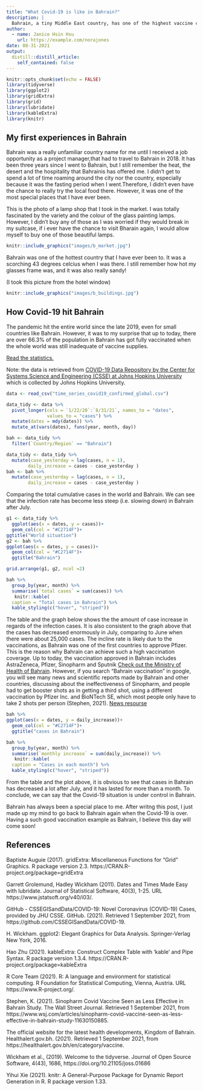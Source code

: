 ```yaml
---
title: "What Covid-19 is like in Bahrain?"
description: |
  Bahrain, a tiny Middle East country, has one of the highest vaccine coverage rate around the world!
author:
  - name: Janice Hsin Hsu
    url: https://example.com/norajones
date: 08-31-2021
output:
  distill::distill_article:
    self_contained: false
---
```

```r
knitr::opts_chunk$set(echo = FALSE)
library(tidyverse)
library(ggplot2)
library(gridExtra)
library(grid)
library(lubridate)
library(kableExtra)
library(knitr)
```




## My first experiences in Bahrain


Bahrain was a really unfamiliar country name for me until I received a job opportunity as a project manager,that had to travel to Bahrain in 2018. It has been three years since I went to Bahrain, but I still remember the heat, the desert and the hospitality that Bahrainis has offered me. I didn't get to spend a lot of time roaming around the city nor the country, especially because it was the fasting period when I went.Therefore, I didn't even have the chance to really try the local food there. However, it was one of the most special places that I have ever been.

This is the photo of a lamp shop that I took in the market. I was totally fascinated by the variety and the colour of the glass painting lamps. However, I didn't buy any of those as I was worried if they would break in my suitcase, if i ever have the chance to visit Bharain again, I would allow myself to buy one of those beautiful lamps.


```r
knitr::include_graphics("images/b_market.jpg")
```


Bahrain was one of the hottest country that I have ever been to. It was a scorching 43 degrees celcius when I was there. I still remember how hot my glasses frame was, and it was also really sandy!

(I took this picture from the hotel window)


```r
knitr::include_graphics("images/b_buildings.jpg")
```

## How Covid-19 hit Bahrain

The pandemic hit the entire world since the late 2019, even for small countries like Bahrain. However, it was to my surprise that up to today, there are over 66.3% of the population in Bahrain has got fully vaccinated when the whole world was still inadequate of vaccine supplies.

[Read the statistics.](https://www.google.com/search?q=bahrain+vaccination+rate&rlz=1C5CHFA_enTW953TW953&oq=bahrain+vaccination+rate&aqs=chrome..69i57j0i512j0i457i512j0i512l2j69i60l3.4832j0j7&sourceid=chrome&ie=UTF-88)


Note: the data is retrieved from [COVID-19 Data Repository by the Center for Systems Science and Engineering (CSSE) at Johns Hopkins University](https://github.com/CSSEGISandData/COVID-19) which is collected by Johns Hopkins University.


```r
data <- read_csv("time_series_covid19_confirmed_global.csv")
```

```r
data_tidy <- data %>%
  pivot_longer(cols = `1/22/20`:`8/31/21`, names_to = "dates",
               values_to = "cases") %>%
  mutate(dates = mdy(dates)) %>% 
  mutate_at(vars(dates), funs(year, month, day)) 

bah <- data_tidy %>%
  filter(`Country/Region` == "Bahrain")
```

```r
data_tidy <- data_tidy %>%
  mutate(case_yesterday = lag(cases, n = 1),
        daily_increase = cases - case_yesterday )
bah <- bah %>%
  mutate(case_yesterday = lag(cases, n = 1),
        daily_increase = cases - case_yesterday )
```

Comparing the total cumulative cases in the world and Bahrain. We can see that the infection rate has become less steep (i.e. slowing down) in Bahrain after July.

```r
g1 <- data_tidy %>%
  ggplot(aes(x = dates, y = cases))+
  geom_col(col = "#C2714F")+
ggtitle("World situation")
g2 <- bah %>%
ggplot(aes(x = dates, y = cases))+
  geom_col(col = "#C2714F")+
  ggtitle("Bahrain")

grid.arrange(g1, g2, ncol =2)
```
```r
bah %>%
  group_by(year, month) %>%
  summarise(`total cases` = sum(cases)) %>%
   knitr::kable(
  caption = "Total cases in Bahrain") %>%
  kable_styling(c("hover", "striped"))
```



The table and the graph below shows the the amount of case increase in regards of the infection cases. It is also consistent to the graph above that the cases has decreased enormously in July, comparing to June when there were about 25,000 cases. The incline rate is likely due to the vaccinations, as Bahrain was one of the first countries to approve Pfizer. This is the reason why Bahrain can achieve such a high vaccination coverage. Up to today, the vaccination approved in Bahrain includes AstraZeneca, Pfizer, Sinopharm and Sputnik [Check out the Ministry of Health of Bahrain](https://healthalert.gov.bh/en/category/vaccine). However, if you search "Bahrain vaccination" in google, you will see many news and scientific reports made by Bahrain and other countries, discussing about the ineffectiveness of Sinopharm, and people had to get booster shots as in getting a third shot, using a different vaccination by Pfizer Inc. and BioNTech SE, which most people only have to take 2 shots per person (Stephen, 2021). [News resourse](https://www.wsj.com/articles/sinopharm-covid-vaccine-seen-as-less-effective-in-bahrain-study-11630150885) 


```r
bah %>%
ggplot(aes(x = dates, y = daily_increase))+
  geom_col(col = "#C2714F")+
  ggtitle("cases in Bahrain")
```

```r
bah %>%
  group_by(year, month) %>%
  summarise(`monthly increase` = sum(daily_increase)) %>%
   knitr::kable(
  caption = "Cases in each month") %>%
  kable_styling(c("hover", "striped"))
```



From the table and the plot above, it is obvious to see that cases in Bahrain has decreased a lot after July, and it has lasted for more than a month. To conclude, we can say that the Covid-19 situation is under control in Bahrain.

Bahrain has always been a special place to me. After writng this post, I just made up my mind to go back to Bahrain again when the Covid-19 is over. Having a such good vaccination example as Bahrain, I believe this day will come soon!


## References

Baptiste Auguie (2017). gridExtra: Miscellaneous Functions for "Grid" Graphics. R package version 2.3. https://CRAN.R-project.org/package=gridExtra

Garrett Grolemund, Hadley Wickham (2011). Dates and Times Made Easy with lubridate. Journal of Statistical
  Software, 40(3), 1-25. URL https://www.jstatsoft.org/v40/i03/.

GitHub - CSSEGISandData/COVID-19: Novel Coronavirus (COVID-19) Cases, provided by JHU CSSE. GitHub. (2021). Retrieved 1 September 2021, from https://github.com/CSSEGISandData/COVID-19.

H. Wickham. ggplot2: Elegant Graphics for Data Analysis. Springer-Verlag New York, 2016.

Hao Zhu (2021). kableExtra: Construct Complex Table with 'kable' and Pipe Syntax. R package version 1.3.4. https://CRAN.R-project.org/package=kableExtra


R Core Team (2021). R: A language and environment for statistical computing. R Foundation for Statistical Computing, Vienna, Austria. URL https://www.R-project.org/.

Stephen, K. (2021). Sinopharm Covid Vaccine Seen as Less Effective in Bahrain Study. The Wall Street Journal. Retrieved 1 September 2021, from https://www.wsj.com/articles/sinopharm-covid-vaccine-seen-as-less-effective-in-bahrain-study-11630150885.

The official website for the latest health developments, Kingdom of Bahrain. Healthalert.gov.bh. (2021). Retrieved 1 September 2021, from https://healthalert.gov.bh/en/category/vaccine.

Wickham et al., (2019). Welcome to the tidyverse. Journal of Open Source Software, 4(43), 1686, https://doi.org/10.21105/joss.01686

Yihui Xie (2021). knitr: A General-Purpose Package for Dynamic Report Generation in R. R package version 1.33.
